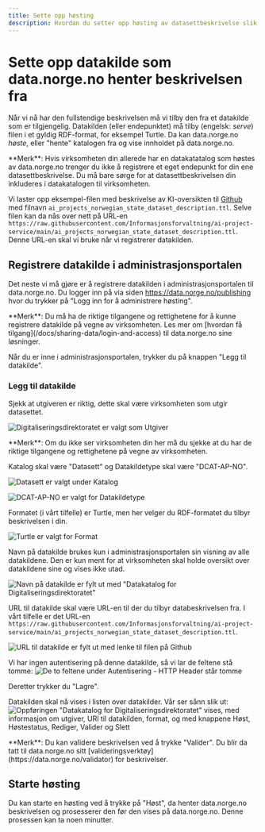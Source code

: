 ```yaml
---
title: Sette opp høsting
description: Hvordan du setter opp høsting av datasettbeskrivelse slik at de publiseres til data.norge.no.
---
```


# Sette opp datakilde som data.norge.no henter beskrivelsen fra

Når vi nå har den fullstendige beskrivelsen må vi tilby den fra et datakilde som er tilgjengelig. Datakilden (eller endepunktet) må tilby (engelsk: _serve_) filen i et gyldig RDF-format, for eksempel Turtle. Da kan data.norge.no _høste_, eller "hente" katalogen fra og vise innholdet på data.norge.no.

<Alert size='sm'>
    **Merk**: Hvis virksomheten din allerede har en datakatatalog som høstes av data.norge.no trenger du ikke å
    registrere et eget endepunkt for din ene datasettbeskrivelse. Du må bare sørge for at datasettbeskrivelsen din
    inkluderes i datakatalogen til virksomheten.
</Alert>

Vi laster opp eksempel-filen med beskrivelse av KI-oversikten til [Github](https://github.com/Informasjonsforvaltning/ai-project-service) med filnavn `ai_projects_norwegian_state_dataset_description.ttl`. Selve filen kan da nås over nett på URL-en `https://raw.githubusercontent.com/Informasjonsforvaltning/ai-project-service/main/ai_projects_norwegian_state_dataset_description.ttl`.
Denne URL-en skal vi bruke når vi registrerer datakilden.

## Registrere datakilde i administrasjonsportalen

Det neste vi må gjøre er å registrere datakilden i administrasjonsportalen til data.norge.no. Du logger inn på via siden https://data.norge.no/publishing hvor du trykker på "Logg inn for å administrere høsting".

<Alert size='sm'>
    **Merk**: Du må ha de riktige tilgangene og rettighetene for å kunne registrere datakilde på vegne av virksomheten.
    Les mer om [hvordan få tilgang](/docs/sharing-data/login-and-access) til data.norge.no sine løsninger.
</Alert>

Når du er inne i administrasjonsportalen, trykker du på knappen "Legg til datakilde".

### Legg til datakilde

Sjekk at utgiveren er riktig, dette skal være virksomheten som utgir datasettet.

![Digitaliseringsdirektoratet er valgt som Utgiver](https://cms.fellesdatakatalog.digdir.no/uploads/publisher_436431d9fc.png)

<Alert size='sm'>
    **Merk**: Om du ikke ser virksomheten din her må du sjekke at du har de riktige tilgangene og rettighetene på vegne
    av virksomheten.
</Alert>

Katalog skal være "Datasett" og Datakildetype skal være "DCAT-AP-NO".

![Datasett er valgt under Katalog](https://cms.fellesdatakatalog.digdir.no/uploads/catalog_5b32c1d760.png)

![DCAT-AP-NO er valgt for Datakildetype](https://cms.fellesdatakatalog.digdir.no/uploads/data_source_type_7945b706f1.png)

Formatet (i vårt tilfelle) er Turtle, men her velger du RDF-formatet du tilbyr beskrivelsen i din.

![Turtle er valgt for Format](https://cms.fellesdatakatalog.digdir.no/uploads/format_a178ba8a09.png)

Navn på datakilde brukes kun i administrasjonsportalen sin visning av alle datakildene. Den er kun ment for at virksomheten skal holde oversikt over datakildene sine og vises ikke utad.

![Navn på datakilde er fylt ut med "Datakatalog for Digitaliseringsdirektoratet"](https://cms.fellesdatakatalog.digdir.no/uploads/name_995474230a.png)

URL til datakilde skal være URL-en til der du tilbyr databeskrivelsen fra. I vårt tilfelle er det URL-en `https://raw.githubusercontent.com/Informasjonsforvaltning/ai-project-service/main/ai_projects_norwegian_state_dataset_description.ttl`.

![URL til datakilde er fylt ut med lenke til filen på Github](https://cms.fellesdatakatalog.digdir.no/uploads/url_20dd8399c0.png)

Vi har ingen autentisering på denne datakilde, så vi lar de feltene stå tomme:
![De to feltene under Autentisering - HTTP Header står tomme](https://cms.fellesdatakatalog.digdir.no/uploads/authentication_c4674b80ce.png)

Deretter trykker du "Lagre".

Datakilden skal nå vises i listen over datakilder. Vår ser sånn slik ut:
![Oppføringen "Datakatalog for Digitaliseringsdirektoratet" vises, med informasjon om utgiver, URI til datakilden, format, og med knappene Høst, Høstestatus, Rediger, Valider og Slett](https://cms.fellesdatakatalog.digdir.no/uploads/data_source_entry_d25303217f.png)

<Alert size='sm'>
    **Merk**: Du kan validere beskrivelsen ved å trykke "Valider". Du blir da tatt til data.norge.no sitt
    [valideringsverktøy](https://data.norge.no/validator) for beskrivelser.
</Alert>

## Starte høsting

Du kan starte en høsting ved å trykke på "Høst", da henter data.norge.no beskrivelsen og prosesserer den før den vises på data.norge.no. Denne prosessen kan ta noen minutter.
